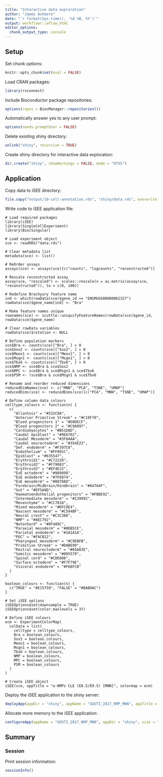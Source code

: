 ```yaml
---
title: "Interactive data exploration"
author: "James Ashmore"
date: "`r format(Sys.time(), '%d %B, %Y')`"
output: workflowr::wflow_html
editor_options:
  chunk_output_type: console
---
```


## Setup

Set chunk options:

```r
knitr::opts_chunk$set(eval = FALSE)
```

Load CRAN packages:

```r
library(rsconnect)
```

Include Bioconductor package repositories:

```r
options(repos = BiocManager::repositories())
```

Automatically answer yes to any user prompt:

```r
options(needs.promptUser = FALSE)
```

Delete existing shiny directory:

```r
unlink("shiny", recursive = TRUE)
```

Create shiny directory for interactive data exploration:

```r
dir.create("shiny", showWarnings = FALSE, mode = "0755")
```

## Application {.tabset}

Copy data to iSEE directory:

```r
file.copy("output/10-cell-annotation.rds", "shiny/data.rds", overwrite = TRUE)
```

Write code to iSEE application file:

```cat
# Load required packages
library(iSEE)
library(SingleCellExperiment)
library(BiocSingular)

# Load experiment object
sce <- readRDS("data.rds")

# Clear metadata list
metadata(sce) <- list()

# ReOrder assays
assays(sce) <- assays(sce)[c("counts", "logcounts", "reconstructed")]

# Rescale reconstructed assay
assay(sce, "rescaled") <- scales::rescale(x = as.matrix(assay(sce, "reconstructed")), to = c(0, 100))

# Redefine Brachyury feature name
ind <- which(rowData(sce)$gene_id == "ENSMUSG00000062327")
rowData(sce)$gene_name[ind] <- "Bra"

# Make feature names unique
rownames(sce) <- scuttle::uniquifyFeatureNames(rowData(sce)$gene_id, rowData(sce)$gene_name)

# Clear rowData variables
rowData(sce)$rotation <- NULL

# Define population markers
sce$Bra <- counts(sce)["Bra", ] > 0
sce$Sox2 <- counts(sce)["Sox2", ] > 0
sce$Meox1 <- counts(sce)["Meox1", ] > 0
sce$Msgn1 <- counts(sce)["Msgn1", ] > 0
sce$Tbx6 <- counts(sce)["Tbx6", ] > 0
sce$NMP <- sce$Bra & sce$Sox2
sce$MPC <- sce$Bra & sce$Msgn1 & sce$Tbx6
sce$PSM <- !sce$Bra & sce$Msgn1 & sce$Tbx6

# Rename and reorder reduced dimensions
reducedDimNames(sce) <- c("MNN", "PCA", "TSNE", "UMAP")
reducedDims(sce) <- reducedDims(sce)[c("PCA", "MNN", "TSNE", "UMAP")]

# Define column data colours
celltype_colours <- function(n) {
  c(
    "Allantois" = "#532C8A",
    "Anterior Primitive Streak" = "#C19F70",
    "Blood progenitors 1" = "#D9DECF",
    "Blood progenitors 2" = "#C9A997",
    "Cardiomyocytes" = "#B51D8D",
    "Caudal epiblast" = "#9E6762",
    "Caudal Mesoderm" = "#3F84AA",
    "Caudal neurectoderm" = "#354E23",
    "Def. endoderm" = "#F397C0",
    "Endothelium" = "#FF891C",
    "Epiblast" = "#635547",
    "Erythroid1" = "#C72228",
    "Erythroid2" = "#F79083",
    "Erythroid3" = "#EF4E22",
    "ExE ectoderm" = "#989898",
    "ExE endoderm" = "#7F6874",
    "ExE mesoderm" = "#8870AD",
    "Forebrain/Midbrain/Hindbrain" = "#647A4F",
    "Gut" = "#EF5A9D",
    "Haematoendothelial progenitors" = "#FBBE92",
    "Intermediate mesoderm" = "#139992",
    "Mesenchyme" = "#CC7818",
    "Mixed mesoderm" = "#DFCDE4",
    "Nascent mesoderm" = "#C594BF",
    "Neural crest" = "#C3C388",
    "NMP" = "#8EC792",
    "Notochord" = "#0F4A9C",
    "Paraxial mesoderm" = "#8DB5CE",
    "Parietal endoderm" = "#1A1A1A",
    "PGC" = "#FACB12",
    "Pharyngeal mesoderm" = "#C9EBFB",
    "Primitive Streak" = "#DABE99",
    "Rostral neurectoderm" = "#65A83E",
    "Somitic mesoderm" = "#005579",
    "Spinal cord" = "#CDE088",
    "Surface ectoderm" = "#F7F79E",
    "Visceral endoderm" = "#F6BFCB"
  )
}

boolean_colours <- function(n) {
  c("TRUE" = "#E15759", "FALSE" = "#BAB0AC")
}

# Set iSEE options
iSEEOptions$set(downsample = TRUE)
iSEEOptions$set(color.maxlevels = 37)

# Define iSEE colours
ecm <- ExperimentColorMap(
  colData = list(
    celltype = celltype_colours,
    Bra = boolean_colours, 
    Sox2 = boolean_colours, 
    Meox1 = boolean_colours, 
    Msgn1 = boolean_colours, 
    Tbx6 = boolean_colours, 
    NMP = boolean_colours, 
    MPC = boolean_colours, 
    PSM = boolean_colours
  )
)

# Create iSEE object
iSEE(sce, appTitle = "e-NMPs CLE (E8.5/E9.5) [MNN]", colormap = ecm)
```

Deploy the iSEE application to the shiny server:

```r
deployApp(appDir = "shiny", appName = "GOUTI_2017_NMP_MNN", appTitle = "e-NMPs CLE (E8.5/E9.5) [MNN]", launch.browser = FALSE, forceUpdate = TRUE)
```

Allocate more memory to the iSEE application:

```r
configureApp(appName = "GOUTI_2017_NMP_MNN", appDir = "shiny", size = "xlarge")
```

## Summary

### Session

Print session information:

```r
sessionInfo()
```
